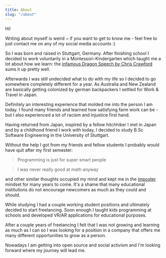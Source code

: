 ```yaml
---
title: About
slug: "/about"
---
```


Hi!

Writing about myself is weird ~ if you want to get to know me - feel free to just contact me on any of my social media
accounts :)

So I was born and raised in Stuttgart, Germany. After finishing school I decided to work voluntarily
in a Montessori-Kindergarten which taught me a lot about how we learn: the
[infamous Dragon Speech by Chris Crawford](https://www.youtube.com/watch?v=CBrj4S24074) sums it up pretty well.

Afterwards I was still undecided what to do with my life so I decided to go somewhere completely different for a year.
As Australia and New Zealand are basically getting colonized by german backpackers I settled for Work & Travel in Japan.

Definitely an interesting experience that molded me into the person I am today. I found many friends and learned how
satisfying farm work can be - but I also experienced a lot of racism and injustice first hand.

Having returned from Japan, inspired by a fellow hitchhiker I met in Japan and by a childhood friend I work with today,
I decided to study B.Sc Software Engineering in the University of Stuttgart.

Without the help I got from my friends and fellow students I probably would have quit after my first semester:

> Programming is just for super smart people

> I was never really good at math anyway

and other similar thoughts occupied my mind and kept me in the [imposter](https://en.wikipedia.org/wiki/Impostor_syndrome)
mindset for many years to come.
It's a shame that many educational institutions do not encourage newcomers as much as they could and should.

While studying I had a couple working student positions and ultimately decided to start freelancing.
Soon enough I taught kids programming at schools and developed VR/AR applications for educational purposes.

After a couple years of freelancing I felt that I was not growing and learning as much as I can so I was looking for
a position in a company that offers me many different opportunities to grow as a person.

Nowadays I am getting into open source and social activism and I'm looking forward where my journey will lead me.
